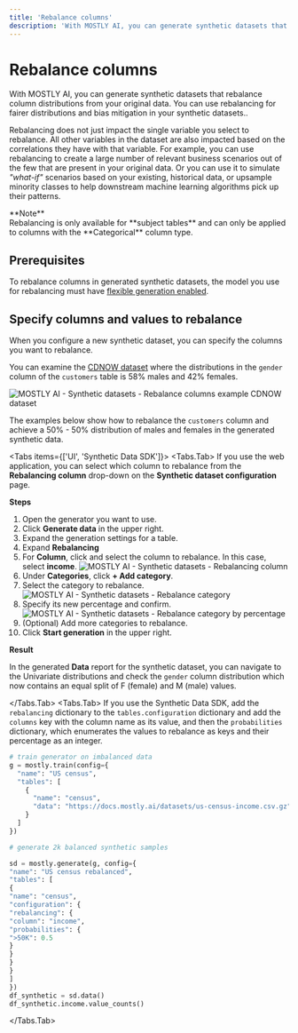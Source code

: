 ```yaml
---
title: 'Rebalance columns'
description: 'With MOSTLY AI, you can generate synthetic datasets that rebalance column distributions in your original data and observe impacts of fairer distributions and bias mitigation on the rest of the features from your original data.'
---
```



# Rebalance columns

With MOSTLY AI, you can generate synthetic datasets that rebalance column distributions from your original data. You can use rebalancing for fairer distributions and bias mitigation in your synthetic datasets..

Rebalancing does not just impact the single variable you select to rebalance. All other variables in the dataset are also impacted based on the correlations they have with that variable. For example, you can use rebalancing to create a large number of relevant business scenarios out of the few that are present in your original data. Or you can use it to simulate _"what-if"_ scenarios based on your existing, historical data, or upsample minority classes to help downstream machine learning algorithms pick up their patterns.

<CustomCallout type="tech">
  **Note**
  <br />
  Rebalancing is only available for **subject tables** and can only be applied to columns with the **Categorical** column type.
</CustomCallout>

## Prerequisites

To rebalance columns in generated synthetic datasets, the model you use for rebalancing must have [flexible generation enabled](/generators/configure/enable-flexible-generation).

## Specify columns and values to rebalance

When you configure a new synthetic dataset, you can specify the columns you want to rebalance.

You can examine the [CDNOW dataset](/datasets#cdnow-dataset) where the distributions in the `gender` column of the `customers` table is 58% males and 42% females.

<Image src="/docimages/synthetic-datasets/rebalance-columns/cdnow-gender-distribution.webp" alt="MOSTLY AI - Synthetic datasets - Rebalance columns example CDNOW dataset" width={450} height={150} />

The examples below show how to rebalance the `customers` column and achieve a 50% - 50% distribution of males and females in the generated synthetic data.

<Tabs items={['UI', 'Synthetic Data SDK']}>
<Tabs.Tab>
If you use the web application, you can select which column to rebalance from the **Rebalancing column** drop-down on the **Synthetic dataset configuration** page.

**Steps**

1. Open the generator you want to use.
2. Click **Generate data** in the upper right.
3. Expand the generation settings for a table.
4. Expand **Rebalancing**
5. For **Column**, click and select the column to rebalance. In this case, select **income**.
   <Image src="/docimages/synthetic-datasets/rebalance-columns/rebalance-01-select-to-rebalance-income.webp" alt="MOSTLY AI - Synthetic datasets - Rebalancing column" width={800} height={150} />
6. Under **Categories**, click **+ Add category**.
7. Select the category to rebalance.
   <Image src="/docimages/synthetic-datasets/rebalance-columns/rebalance-02-select-category-to-rebalance.webp" alt="MOSTLY AI - Synthetic datasets - Rebalance category" width={800} height={150} />
8. Specify its new percentage and confirm.
   <Image src="/docimages/synthetic-datasets/rebalance-columns/rebalance-03-specify-rebalance-percentage.webp" alt="MOSTLY AI - Synthetic datasets - Rebalance category by percentage" width={800} height={150} />
9. (Optional) Add more categories to rebalance.
10. Click **Start generation** in the upper right.

**Result**

In the generated **Data** report for the synthetic dataset, you can navigate to the Univariate distributions and check the `gender` column distribution which now contains an equal split of F (female) and M (male) values.

</Tabs.Tab>
<Tabs.Tab>
If you use the Synthetic Data SDK, add the `rebalancing` dictionary to the `tables.configuration` dictionary and add the `columns` key with the column name as its value, and then the `probabilities` dictionary, which enumerates the values to rebalance as keys and their percentage as an integer.
```python copy filename="python" {19-24}
# train generator on imbalanced data
g = mostly.train(config={
  "name": "US census",
  "tables": [
    {
      "name": "census",
      "data": "https://docs.mostly.ai/datasets/us-census-income.csv.gz"
    }
  ]
})

# generate 2k balanced synthetic samples

sd = mostly.generate(g, config={
"name": "US census rebalanced",
"tables": [
{
"name": "census",
"configuration": {
"rebalancing": {
"column": "income",
"probabilities": {
">50K": 0.5
}
}
}
}
]
})
df_synthetic = sd.data()
df_synthetic.income.value_counts()

```
</Tabs.Tab>
</Tabs>
```
